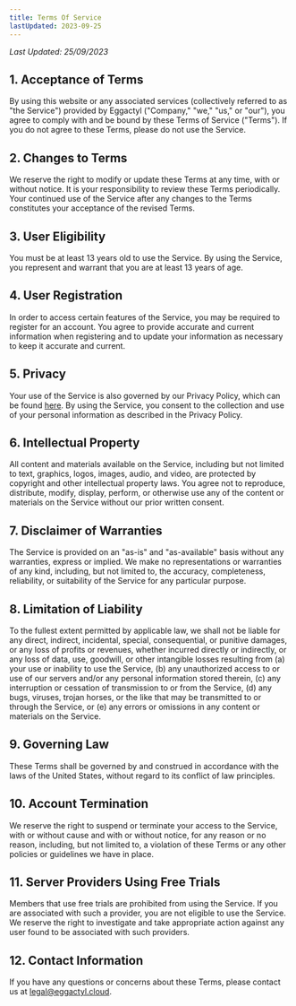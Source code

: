 ```yaml
---
title: Terms Of Service
lastUpdated: 2023-09-25
---
```


_Last Updated: 25/09/2023_

## 1. Acceptance of Terms

By using this website or any associated services (collectively referred to as "the Service") provided by Eggactyl ("Company," "we," "us," or "our"), you agree to comply with and be bound by these Terms of Service ("Terms"). If you do not agree to these Terms, please do not use the Service.

## 2. Changes to Terms

We reserve the right to modify or update these Terms at any time, with or without notice. It is your responsibility to review these Terms periodically. Your continued use of the Service after any changes to the Terms constitutes your acceptance of the revised Terms.

## 3. User Eligibility

You must be at least 13 years old to use the Service. By using the Service, you represent and warrant that you are at least 13 years of age.

## 4. User Registration

In order to access certain features of the Service, you may be required to register for an account. You agree to provide accurate and current information when registering and to update your information as necessary to keep it accurate and current.

## 5. Privacy

Your use of the Service is also governed by our Privacy Policy, which can be found [here](/legal/privacy). By using the Service, you consent to the collection and use of your personal information as described in the Privacy Policy.

## 6. Intellectual Property

All content and materials available on the Service, including but not limited to text, graphics, logos, images, audio, and video, are protected by copyright and other intellectual property laws. You agree not to reproduce, distribute, modify, display, perform, or otherwise use any of the content or materials on the Service without our prior written consent.

## 7. Disclaimer of Warranties

The Service is provided on an "as-is" and "as-available" basis without any warranties, express or implied. We make no representations or warranties of any kind, including, but not limited to, the accuracy, completeness, reliability, or suitability of the Service for any particular purpose.

## 8. Limitation of Liability

To the fullest extent permitted by applicable law, we shall not be liable for any direct, indirect, incidental, special, consequential, or punitive damages, or any loss of profits or revenues, whether incurred directly or indirectly, or any loss of data, use, goodwill, or other intangible losses resulting from (a) your use or inability to use the Service, (b) any unauthorized access to or use of our servers and/or any personal information stored therein, (c) any interruption or cessation of transmission to or from the Service, (d) any bugs, viruses, trojan horses, or the like that may be transmitted to or through the Service, or (e) any errors or omissions in any content or materials on the Service.

## 9. Governing Law

These Terms shall be governed by and construed in accordance with the laws of the United States, without regard to its conflict of law principles.

## 10. Account Termination

We reserve the right to suspend or terminate your access to the Service, with or without cause and with or without notice, for any reason or no reason, including, but not limited to, a violation of these Terms or any other policies or guidelines we have in place.

## 11. Server Providers Using Free Trials

Members that use free trials are prohibited from using the Service. If you are associated with such a provider, you are not eligible to use the Service. We reserve the right to investigate and take appropriate action against any user found to be associated with such providers.

## 12. Contact Information

If you have any questions or concerns about these Terms, please contact us at legal@eggactyl.cloud.
